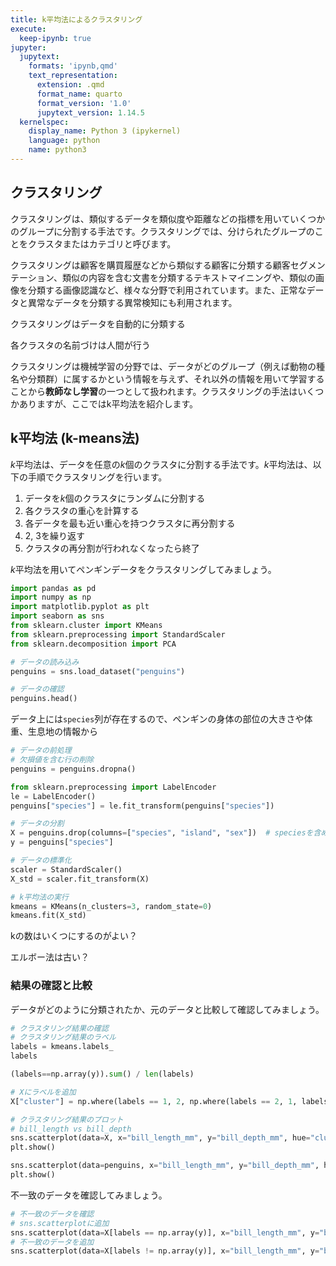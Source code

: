 ```yaml
---
title: k平均法によるクラスタリング
execute:
  keep-ipynb: true
jupyter:
  jupytext:
    formats: 'ipynb,qmd'
    text_representation:
      extension: .qmd
      format_name: quarto
      format_version: '1.0'
      jupytext_version: 1.14.5
  kernelspec:
    display_name: Python 3 (ipykernel)
    language: python
    name: python3
---
```


## クラスタリング

クラスタリングは、類似するデータを類似度や距離などの指標を用いていくつかのグループに分割する手法です。クラスタリングでは、分けられたグループのことをクラスタまたはカテゴリと呼びます。

クラスタリングは顧客を購買履歴などから類似する顧客に分類する顧客セグメンテーション、類似の内容を含む文書を分類するテキストマイニングや、類似の画像を分類する画像認識など、様々な分野で利用されています。また、正常なデータと異常なデータを分類する異常検知にも利用されます。

クラスタリングはデータを自動的に分類する

各クラスタの名前づけは人間が行う

クラスタリングは機械学習の分野では、データがどのグループ（例えば動物の種名や分類群）に属するかという情報を与えず、それ以外の情報を用いて学習することから**教師なし学習**の一つとして扱われます。クラスタリングの手法はいくつかありますが、ここではk平均法を紹介します。

## k平均法 (k-means法)

*k*平均法は、データを任意の*k*個のクラスタに分割する手法です。*k*平均法は、以下の手順でクラスタリングを行います。

1. データを*k*個のクラスタにランダムに分割する
2. 各クラスタの重心を計算する
3. 各データを最も近い重心を持つクラスタに再分割する
4. 2, 3を繰り返す
5. クラスタの再分割が行われなくなったら終了

*k*平均法を用いてペンギンデータをクラスタリングしてみましょう。

```python
import pandas as pd
import numpy as np
import matplotlib.pyplot as plt
import seaborn as sns
from sklearn.cluster import KMeans
from sklearn.preprocessing import StandardScaler
from sklearn.decomposition import PCA
```

```python
# データの読み込み
penguins = sns.load_dataset("penguins")

# データの確認
penguins.head()
```

データ上には`species`列が存在するので、ペンギンの身体の部位の大きさや体重、生息地の情報から

```python
# データの前処理
# 欠損値を含む行の削除
penguins = penguins.dropna()

from sklearn.preprocessing import LabelEncoder
le = LabelEncoder()
penguins["species"] = le.fit_transform(penguins["species"])

# データの分割
X = penguins.drop(columns=["species", "island", "sex"])  # speciesを含め、数値を含まない列を削除
y = penguins["species"]

# データの標準化
scaler = StandardScaler()
X_std = scaler.fit_transform(X)
```

```python
# k平均法の実行
kmeans = KMeans(n_clusters=3, random_state=0)
kmeans.fit(X_std)
```

kの数はいくつにするのがよい？

エルボー法は古い？

### 結果の確認と比較

データがどのように分類されたか、元のデータと比較して確認してみましょう。

```python
# クラスタリング結果の確認
# クラスタリング結果のラベル
labels = kmeans.labels_
labels
```

```python
(labels==np.array(y)).sum() / len(labels)
```

```python
# Xにラベルを追加
X["cluster"] = np.where(labels == 1, 2, np.where(labels == 2, 1, labels))

# クラスタリング結果のプロット
# bill_length vs bill_depth
sns.scatterplot(data=X, x="bill_length_mm", y="bill_depth_mm", hue="cluster")
plt.show()

sns.scatterplot(data=penguins, x="bill_length_mm", y="bill_depth_mm", hue="species")
plt.show()
```

不一致のデータを確認してみましょう。

```python
# 不一致のデータを確認
# sns.scatterplotに追加
sns.scatterplot(data=X[labels == np.array(y)], x="bill_length_mm", y="bill_depth_mm", hue="cluster")
# 不一致のデータを追加
sns.scatterplot(data=X[labels != np.array(y)], x="bill_length_mm", y="bill_depth_mm", hue="cluster")
```

